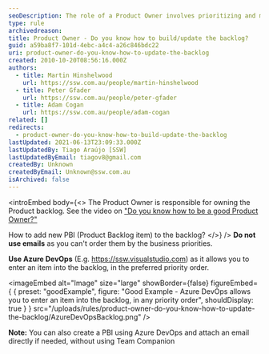 ```yaml
---
seoDescription: The role of a Product Owner involves prioritizing and managing the product backlog, ensuring alignment with business goals.
type: rule
archivedreason:
title: Product Owner - Do you know how to build/update the backlog?
guid: a59ba8f7-101d-4ebc-a4c4-a26c846bdc22
uri: product-owner-do-you-know-how-to-update-the-backlog
created: 2010-10-20T08:56:16.000Z
authors:
  - title: Martin Hinshelwood
    url: https://ssw.com.au/people/martin-hinshelwood
  - title: Peter Gfader
    url: https://ssw.com.au/people/peter-gfader
  - title: Adam Cogan
    url: https://ssw.com.au/people/adam-cogan
related: []
redirects:
  - product-owner-do-you-know-how-to-build-update-the-backlog
lastUpdated: 2021-06-13T23:09:33.000Z
lastUpdatedBy: Tiago Araújo [SSW]
lastUpdatedByEmail: tiagov8@gmail.com
createdBy: Unknown
createdByEmail: Unknown@ssw.com.au
isArchived: false
---
```


<introEmbed
  body={<>
The Product Owner is responsible for owning the Product backlog. See the video on ["Do you know how to be a good Product Owner?"](/do-you-know-the-how-to-be-a-good-product-owner)

How to add new PBI (Product Backlog item) to the backlog?
  </>}
/>
**Do not use emails** as you can't order them by the business priorities.

**Use Azure DevOps** (E.g. https://ssw.visualstudio.com) as it allows you to enter an item into the backlog, in the preferred priority order.

<imageEmbed
  alt="Image"
  size="large"
  showBorder={false}
  figureEmbed={ {
    preset: "goodExample",
    figure: "Good Example - Azure DevOps allows you to enter an item into the backlog, in any priority order",
    shouldDisplay: true
  } }
  src="/uploads/rules/product-owner-do-you-know-how-to-update-the-backlog/AzureDevOpsBacklog.png"
/>


**Note:** You can also create a PBI using Azure DevOps and attach an email directly if needed, without using Team Companion
